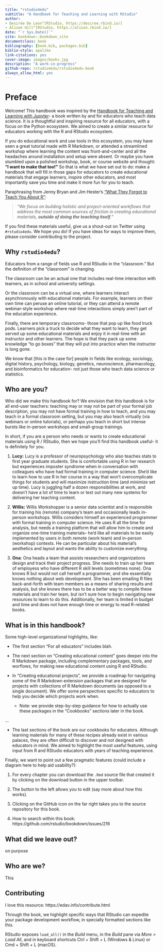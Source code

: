 ```yaml
--- 
title: "rstudio4edu"
subtitle: "A Handbook for Teaching and Learning with RStudio"
author: 
- Desirée De Leon^[RStudio, https://desiree.rbind.io/]
- Alison Hill^[RStudio, https://alison.rbind.io/]
date: "`r Sys.Date()`"
site: bookdown::bookdown_site
documentclass: book
bibliography: [book.bib, packages.bib]
biblio-style: apalike
link-citations: yes
cover-image: images/books.jpg
description: "A work-in-progress"
github-repo: rstudio4edu/rstudio4edu-book
always_allow_html: yes
---
```


# Preface {-}

Welcome! This handbook was inspired by the [Handbook for Teaching and Learning with Jupyter](https://jupyter4edu.github.io/jupyter-edu-book/)- a book written by and for educators who teach data science. It is a thoughtful and inspiring resource for all educators, with a focus on the Python ecosystem. We aimed to create a similar resource for educators working with the R and RStudio ecosystem. 

If you do educational work and use tools in this ecosystem, you may have seen a great tutorial made with R Markdown, or attended a streamlined workshop where learning the content was front-and-center and all the headaches around installation and setup were absent. Or maybe you have stumbled upon a polished workshop, book, or course website and thought: __"I want to make that too!"__ So that is what we have set out to do: make a handbook that will fill in those gaps for educators to create educational materials that engage learners, inspire other educators, and most importantly save you time and make it more fun for you to teach.

Paraphrasing from Jenny Bryan and Jim Hester's ["What They Forgot to Teach You About R"](https://whattheyforgot.org/index.html):

> *"We focus on building holistic and project-oriented workflows that address the most common sources of friction in creating educational materials, __outside of doing the teaching itself__."*

If you find these materials useful, give us a shout-out on Twitter using `#rstudio4edu`. We hope you do! If you have ideas for ways to improve them, please consider contributing to the project.


## Why `rstudio4edu`? {-}

Educators from a range of fields use R and RStudio in the "classroom." But the definition of the "classroom" is changing. 

The classroom can be an actual one that includes real-time interaction with learners, as in school and university settings. 

Or the classroom can be a virtual one, where learners interact asynchronously with educational materials. For example, learners on their own time can peruse an online tutorial, or they can attend a remote webinar-style workshop where real-time interactions simply aren't part of the education experience.

Finally, there are temporary classrooms- those that pop up like food truck pods. Learners pick a truck to decide what they want to learn, they get served up some educational materials and enjoy it in real-time with an instructor and other learners. The hope is that they pack up some knowledge "to go boxes" that they will put into practice when the instructor is long gone.

We know that [this is the case for] people in fields like ecology, sociology, digital history, psychology, biology, genetics, neuroscience, pharmacology, and bioinformatics for education- not just those who teach data science or statistics.


## Who are you? {-}

Who did we make this handbook for? We envision that this handbook is for all end-user teachers: teaching may or may not be part of your formal job description, you may not have formal training in how to teach, and you may teach in a formal classroom setting, but you may also teach virtually (via webinars or online tutorials), or perhaps you teach in short but intense bursts like in-person workshops and small-group trainings. 

In short, if you are a person who needs or wants to create educational materials using R / RStudio, then we hope you'll find this handbook useful- it is definitely for you.

1. **Lucy:** Lucy is a professor of neuropsychology who also teaches stats to first year graduate students. She is comfortable using R in her research but experiences imposter syndrome when in conversation with colleagues who have had formal training in computer science. She'd like to learn how to use R in her course in a way that won't overcomplicate things for students and will maximize instruction time (and minimize set up time). Lucy is juggling half a dozen responsibilities at work, and doesn’t have a lot of time to learn or test out many new systems for delivering her teaching content. 

1. **Willis:** Willis Workshopper is a senior data scientist and is responsible for training his (remote) company's team and occasionally leads in-person workshops. Willis considers himself an experienced programmer with formal training in computer science. He uses R all the time for analysis, but needs a training platform that will allow him to create and organize one-time training materials-- he'd like all materials to be easily implemented by users in both remote (work team) and in-person (workshop) contexts. He can be particular about his material's aesthetics and layout and wants the ability to customize everything. 

1. **Ona**: Ona heads a team that assists researchers and organizations design and track their project progress. She needs to train up her team of employess who have different R skill levels (sometimes none). Ona knows R but would not call herself a programmer, and she essentially knows nothing about web development. She has been emailing R files back-and-forth with team members as a means of sharing results and analysis, but she knows there has to be a better way to compile these materials and train her team, but isn't sure how to begin navigating new resources to learn to do this. Additionally, her team is limited in budget and time and does not have enough time or energy to read R-related books.

## What is in this handbook? {-}

Some high-level organizational highlights, like:

+ The first section "For all educators" includes blah. 

+ The next section on "Creating educational content" goes deeper into the R Markdown package, including complementary packages, tools, and worflows, for making new educational content using R and RStudio.

+ In "Creating educational projects", we provide a roadmap for navigating some of the R Markdown extension packages that are designed for projects with collections of R Markdown documents (as opposed to a single document). We offer some perspectives specific to educators to help you decide which projects work when. 
    + Note: we provide step-by-step guidance for how to actually use these packages in the "Cookbooks" sections later in the book.
  
...

+ The last sections of the book are our cookbooks for educators. Although learning materials for many of these recipes already exist in various palaces, they are often difficult to discover and not designed with educators in mind. We aimed to highlight the most useful features, using input from R and RStudio educators with years of teaching experience.

Finally, we want to point out a few pragmatic features (could include a diagram here to help aid usability?):

1. For every chapter you can download the `.Rmd` source file that created it by clicking on the download button in the upper toolbar. 

1. The button to the left allows you to edit (say more about how this works). 

1. Clicking on the GitHub icon on the far right takes you to the source repository for this book. 

1. How to search within this book: https://github.com/rstudio/bookdown/issues/216

## What did we leave out? {-}

on purpose

## Who are we? {-}

This 

## Contributing {-}

I love this resource: https://edav.info/contribute.html

:::rstudio-tip
Through the book, we highlight specific ways that RStudio can expedite your package development workflow, in specially formatted sections like this.
:::

:::tip
RStudio exposes `load_all()` in the *Build* menu, in the *Build* pane via *More > Load All*, and in keyboard shortcuts Ctrl + Shift + L (Windows & Linux) or Cmd + Shift + L (macOS).
:::
